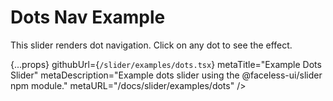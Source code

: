 
# Dots Nav Example

This slider renders dot navigation. Click on any dot to see the effect.

<DotsSliderExample />

  {...props}
  githubUrl={`/slider/examples/dots.tsx`}
  metaTitle="Example Dots Slider"
  metaDescription="Example dots slider using the @faceless-ui/slider npm module."
  metaURL="/docs/slider/examples/dots"
/>
